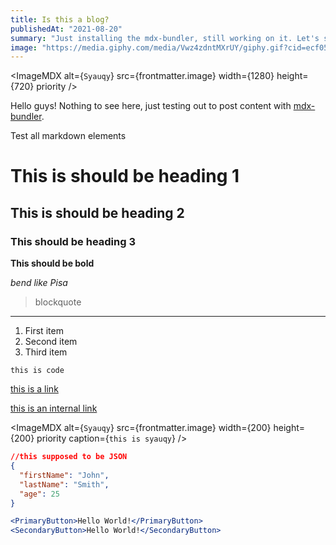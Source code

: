```yaml
---
title: Is this a blog?
publishedAt: "2021-08-20"
summary: "Just installing the mdx-bundler, still working on it. Let's see if it's working on my website."
image: "https://media.giphy.com/media/Vwz4zdntMXrUY/giphy.gif?cid=ecf05e478alwykc77e0dr6s693342r406q7bwehdmfra24q5&rid=giphy.gif&ct=g"
---
```


<ImageMDX
  alt={`Syauqy`}
  src={frontmatter.image}
  width={1280}
  height={720}
  priority
/>

Hello guys! Nothing to see here, just testing out to post content with [mdx-bundler](https://github.com/kentcdodds/mdx-bundler).

Test all markdown elements

# This is should be heading 1

## This is should be heading 2

### This should be heading 3

**This should be bold**

_bend like Pisa_

> blockquote

---

1. First item
2. Second item
3. Third item

`this is code`

[this is a link](https://syauqy.dev)

[this is an internal link](#syauqy)

<ImageMDX
  alt={`Syauqy`}
  src={frontmatter.image}
  width={200}
  height={200}
  priority
  caption={`this is syauqy`}
/>

```json
//this supposed to be JSON
{
  "firstName": "John",
  "lastName": "Smith",
  "age": 25
}
```

```jsx
<PrimaryButton>Hello World!</PrimaryButton>
<SecondaryButton>Hello World!</SecondaryButton>
```
